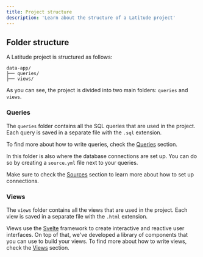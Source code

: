 ```yaml
---
title: Project structure
description: 'Learn about the structure of a Latitude project'
---
```


## Folder structure

A Latitude project is structured as follows:

```plaintext
data-app/
├── queries/
├── views/
```

As you can see, the project is divided into two main folders: `queries` and `views`.

### Queries

The `queries` folder contains all the SQL queries that are used in the project. Each query is saved in a separate file with the `.sql` extension.

To find more about how to write queries, check the [Queries](/queries) section.

In this folder is also where the database connections are set up. You can do so by creating a `source.yml` file next to your queries.

Make sure to check the [Sources](/sources) section to learn more about how to set up connections.

### Views

The `views` folder contains all the views that are used in the project. Each view is saved in a separate file with the `.html` extension.

Views use the [Svelte](https://svelte.dev/) framework to create interactive and reactive user interfaces. On top of that, we've developed a library of components that you can use to build your views. To find more about how to write views, check the [Views](/views) section.